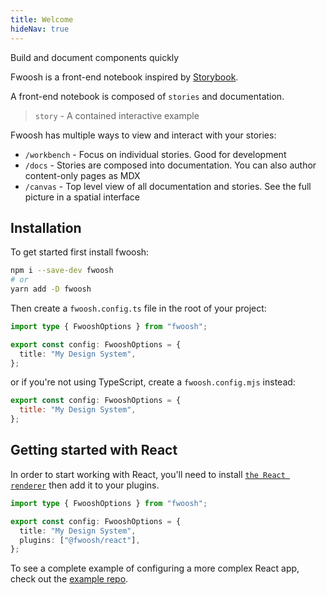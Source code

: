 ```yaml
---
title: Welcome
hideNav: true
---
```



<LogoWrapper>
  <Logo />
</LogoWrapper>

<Tagline>Build and document components quickly</Tagline>

Fwoosh is a front-end notebook inspired by [Storybook](https://storybook.js.org/).

A front-end notebook is composed of `stories` and documentation.

> `story` - A contained interactive example

Fwoosh has multiple ways to view and interact with your stories:

- `/workbench` - Focus on individual stories. Good for development
- `/docs` - Stories are composed into documentation. You can also author content-only pages as MDX
- `/canvas` - Top level view of all documentation and stories. See the full picture in a spatial interface

## Installation

To get started first install fwoosh:

```sh
npm i --save-dev fwoosh
# or
yarn add -D fwoosh
```

Then create a `fwoosh.config.ts` file in the root of your project:

```ts fwoosh.config.ts
import type { FwooshOptions } from "fwoosh";

export const config: FwooshOptions = {
  title: "My Design System",
};
```

or if you're not using TypeScript, create a `fwoosh.config.mjs` instead:

```js fwoosh.config.mjs
export const config: FwooshOptions = {
  title: "My Design System",
};
```

## Getting started with React

In order to start working with React, you'll need to install [`the React renderer`](../Plugins-Renderers-React) then add it to your plugins.

```ts
import type { FwooshOptions } from "fwoosh";

export const config: FwooshOptions = {
  title: "My Design System",
  plugins: ["@fwoosh/react"],
};
```

To see a complete example of configuring a more complex React app, check out the [example repo](https://github.com/fwoosh-dev/fwoosh/blob/main/examples/react/fwoosh.config.ts).
